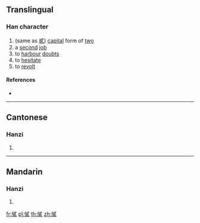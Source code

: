 {{character info/new}}
==Translingual==

===Han character===
{{Han char|rn=9|rad=人|as=12|sn=14|four=|canj=OIPC|ids=⿰亻貳}}

# (same as [[貳]]) [[capital]] form of [[two]]
# a [[second]] [[job]]
# to [[harbour]] [[doubt]]s
# to [[hesitate]]
# to [[revolt]]

====References====
* {{Han ref|kx=0116.090|hdz=10216.070|uh=3483|ud=13443}}

----

==Cantonese==

===Hanzi===
{{yue-hanzi|jyut=[[zi6]]|y=ji6}}

# {{defn|lang=yue|sort=人12}}

----

==Mandarin==

===Hanzi===
{{cmn-hanzi|pin=[[èr]] ([[er4]])|wg=erh<sup>4</sup>}}

# {{defn|lang=cmn|sort=人12}}

[[fr:㒃]]
[[pl:㒃]]
[[th:㒃]]
[[zh:㒃]]